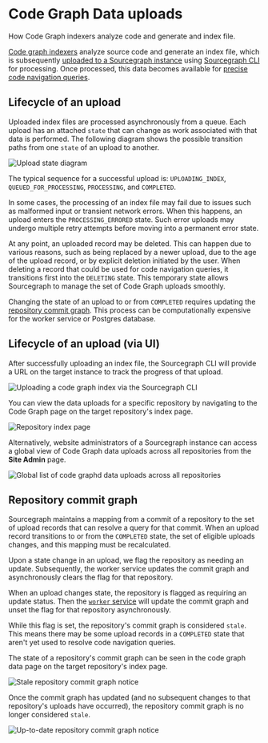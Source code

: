 # Code Graph Data uploads

<p className="subtitle">How Code Graph indexers analyze code and generate and index file.</p>

[Code graph indexers](/code-search/code-navigation/writing_an_indexer) analyze source code and generate an index file, which is subsequently [uploaded to a Sourcegraph instance](/code-search/code-navigation/how-to/index_other_languages#upload-scip-data) using [Sourcegraph CLI](/cli/) for processing. Once processed, this data becomes available for [precise code navigation queries](/code-search/code-navigation/precise_code_navigation).

## Lifecycle of an upload

Uploaded index files are processed asynchronously from a queue. Each upload has an attached `state` that can change as work associated with that data is performed. The following diagram shows the possible transition paths from one `state` of an upload to another.

![Upload state diagram](https://storage.googleapis.com/sourcegraph-assets/Docs/upload-states.svg)

The typical sequence for a successful upload is: `UPLOADING_INDEX`, `QUEUED_FOR_PROCESSING`, `PROCESSING`, and `COMPLETED`.

In some cases, the processing of an index file may fail due to issues such as malformed input or transient network errors. When this happens, an upload enters the `PROCESSING_ERRORED` state. Such error uploads may undergo multiple retry attempts before moving into a permanent error state.

At any point, an uploaded record may be deleted. This can happen due to various reasons, such as being replaced by a newer upload, due to the age of the upload record, or by explicit deletion initiated by the user. When deleting a record that could be used for code navigation queries, it transitions first into the `DELETING` state. This temporary state allows Sourcegraph to manage the set of Code Graph uploads smoothly.

Changing the state of an upload to or from `COMPLETED` requires updating the [repository commit graph](#repository-commit-graph). This process can be computationally expensive for the worker service or Postgres database.

## Lifecycle of an upload (via UI)

After successfully uploading an index file, the Sourcegraph CLI will provide a URL on the target instance to track the progress of that upload.

<img src="https://storage.googleapis.com/sourcegraph-assets/docs/images/code-intelligence/sg-3.34/uploads/src-lsif-upload.gif" class="screenshot terminal-screenshot" alt="Uploading a code graph index via the Sourcegraph CLI" />

You can view the data uploads for a specific repository by navigating to the Code Graph page on the target repository's index page.

<img src="https://storage.googleapis.com/sourcegraph-assets/docs/images/code-intelligence/sg-3.33/repository-page.png" class="screenshot" alt="Repository index page" />

Alternatively, website administrators of a Sourcegraph instance can access a global view of Code Graph data uploads across all repositories from the **Site Admin** page.

<img src="https://storage.googleapis.com/sourcegraph-assets/docs/images/code-intelligence/renamed/indexes-list.png" class="screenshot" alt="Global list of code graphd data uploads across all repositories"/>

## Repository commit graph

Sourcegraph maintains a mapping from a commit of a repository to the set of upload records that can resolve a query for that commit. When an upload record transitions to or from the `COMPLETED` state, the set of eligible uploads changes, and this mapping must be recalculated.

Upon a state change in an upload, we flag the repository as needing an update. Subsequently, the worker service updates the commit graph and asynchronously clears the flag for that repository.

When an upload changes state, the repository is flagged as requiring an update status. Then the [`worker` service](https://docs.sourcegraph.com/admin/workers#codeintel-commitgraph)
will update the commit graph and unset the flag for that repository asynchronously.

While this flag is set, the repository's commit graph is considered `stale`. This means there may be some upload records in a `COMPLETED` state that aren't yet used to resolve code navigation queries.

The state of a repository's commit graph can be seen in the code graph data page on the target repository's index page.

<img src="https://storage.googleapis.com/sourcegraph-assets/docs/images/code-intelligence/renamed/stale-commit-graph.png" class="screenshot" alt="Stale repository commit graph notice" />

Once the commit graph has updated (and no subsequent changes to that repository's uploads have occurred), the repository commit graph is no longer considered `stale`.

<img src="https://storage.googleapis.com/sourcegraph-assets/docs/images/code-intelligence/renamed/fresh-commit-graph.png" class="screenshot" alt="Up-to-date repository commit graph notice" />
